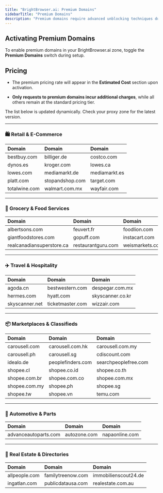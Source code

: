 ```yaml
---
title: "BrightBrowser.ai: Premium Domains"  
sidebarTitle: "Premium Domains"  
description: "Premium domains require advanced unblocking techniques due to stronger anti-bot measures. Learn how to enable them and view the latest list of supported domains."  
---
```


## Act**ivating Premium Domains**

To enable premium domains in your BrightBrowser.ai zone, toggle the **Premium Domains** switch during setup.

## Pricing

* The premium pricing rate will appear in the **Estimated Cost** section upon activation.

* **Only requests to premium domains incur additional charges**, while all others remain at the standard pricing tier.

<Note>
  The list below is updated dynamically. Check your proxy zone for the latest version.
</Note>

***

### 🛍️ Retail & E-Commerce

| Domain        | Domain          | Domain        |
| :------------ | :-------------- | :------------ |
| bestbuy.com   | billiger.de     | costco.com    |
| dynos.es      | kroger.com      | lowes.ca      |
| lowes.com     | mediamarkt.de   | mediamarkt.es |
| platt.com     | stopandshop.com | target.com    |
| totalwine.com | walmart.com.mx  | wayfair.com   |

***

### 🥑 Grocery & Food Services

| Domain                    | Domain             | Domain          |
| :------------------------ | :----------------- | :-------------- |
| albertsons.com            | feuvert.fr         | foodlion.com    |
| giantfoodstores.com       | gopuff.com         | instacart.com   |
| realcanadiansuperstore.ca | restaurantguru.com | weismarkets.com |

***

### ✈️ Travel & Hospitality

| Domain         | Domain           | Domain           |
| :------------- | :--------------- | :--------------- |
| agoda.cn       | bestwestern.com  | despegar.com.mx  |
| hermes.com     | hyatt.com        | skyscanner.co.kr |
| skyscanner.net | ticketmaster.com | wizzair.com      |

***

### 📦 Marketplaces & Classifieds

| Domain        | Domain            | Domain               |
| :------------ | :---------------- | :------------------- |
| carousell.com | carousell.com.hk  | carousell.com.my     |
| carousell.ph  | carousell.sg      | cdiscount.com        |
| idealo.de     | peoplefinders.com | searchpeoplefree.com |
| shopee.cl     | shopee.co.id      | shopee.co.th         |
| shopee.com.br | shopee.com.co     | shopee.com.mx        |
| shopee.com.my | shopee.ph         | shopee.sg            |
| shopee.tw     | shopee.vn         | temu.com             |

***

### 🚗 Automotive & Parts

| Domain               | Domain       | Domain         |
| :------------------- | :----------- | :------------- |
| advanceautoparts.com | autozone.com | napaonline.com |

***

### 🏡 Real Estate & Directories

| Domain        | Domain            | Domain               |
| :------------ | :---------------- | :------------------- |
| allpeople.com | familytreenow.com | immobilienscout24.de |
| ingatlan.com  | publicdatausa.com | realestate.com.au    |